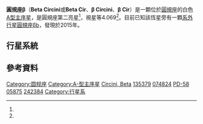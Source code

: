 {{Starbox begin
| name = [[拜耳命名法|β Circini]]}}
{{Starbox image
|image=
{{Location mark
|image=Circinus IAU.svg
|float=center
|alt=
|label=
|position=right
|width=280
|mark=Red circle.svg
|mark_width=8
|mark_link=Beta Circini
|x=355|y=368
}}
|caption=圓規座β在天球上的位置（紅圈內）
}}
{{Starbox observe
| epoch = [[J2000.0|J2000.0]]
| equinox = [[J2000.0|J2000.0]] ([[国际天球参考系统|ICRS]])
| constell = [[圓規座|圓規座]]
| ra = {{RA|15|17|30.8494}}<ref name=sb0>{{SIMBAD link|bet+cir|* bet Cir -- Star}}, database entry, [[SIMBAD|SIMBAD]].  Accessed on line September 5, 2008.</ref>
| dec = {{DEC|−58|48|04.349}}<ref name=sb0 />
| appmag_v=4.069<ref name=sb0 />
}}
{{Starbox character
| class = A3Va<ref name=sb0 />
| u-b = +0.09<ref name=bsc1>[http://webviz.u-strasbg.fr/viz-bin/VizieR-5?-out.add=.&-source=V/50/catalog&recno=5670 HR 5670] {{Wayback|url=http://webviz.u-strasbg.fr/viz-bin/VizieR-5?-out.add=.&-source=V%2F50%2Fcatalog&recno=5670 |date=20160303221336 }}, database entry, The Bright Star Catalogue,  5th Revised Ed. (Preliminary Version), D. Hoffleit and W. H. Warren, Jr., [[斯特拉斯堡天文資料中心|CDS]] ID [http://vizier.u-strasbg.fr/viz-bin/Cat?V/50 V/50] {{Wayback|url=http://vizier.u-strasbg.fr/viz-bin/Cat?V%2F50 |date=20160304201019 }}.  Accessed on line September 5, 2008.</ref>
| b-v = +0.09<ref name=bsc1 />
}}
{{Starbox astrometry
| radial_v = 9.6 ± 2<ref name=sb0 />
| prop_mo_ra = −98.39<ref name=sb0 />
| prop_mo_dec = −135.46<ref name=sb0 />
| parallax = 33.75
| p_error = 0.75
| parallax_footnote = <ref name=sb0 />
| absmag_v= 1.71<ref>根據視星等和視差觀測資料。</ref>
}}
{{Starbox detail
| rotational_velocity = 59<ref name=bsc1 />
| radius = 1.3<ref name=cadars2/>
| gravity = 4.281<ref name=apj546_1_352/>
| age_myr = {{val|166|+212|-116}}<ref name=apj546_1_352/>
| temperature = 8,892<ref name=apj546_1_352/>
}}
{{Starbox catalog
| names=β Cir, Beta Circini, Beta Cir, [[波恩星表|CPD]]−58 5875, [[基本星表|FK5]] 561, [[博斯星表|GC]] 20526, [[格利泽近星星表|GJ]] 580.1, [[格利泽近星星表|GJ]] 9516, [[HD星表|HD]] 135379, [[依巴谷卫星|HIP]] 74824, [[亮星星表|HR]] 5670, [[PPM星表|PPM]] 343590, [[SAO星表|SAO]] 242384.<ref name=sb0 />
}}
{{Starbox reference
| Simbad=bet+cir
}}
{{Starbox end}}

'''圓規座β'''（'''Beta Circini'''或'''Beta Cir'''、'''β Circini'''、'''β Cir'''）是一顆位於[[圓規座|圓規座]]的白色[[A型主序星|A型]][[主序星|主序星]]，是圓規座第二亮星<ref name=sb0 />，視星等4.069<ref name=sb0 />。目前已知該恆星旁有一顆[[系外行星|系外行星]][[圓規座βb|圓規座βb]]，發現於2015年。

==行星系統==
{{OrbitboxPlanet begin
| name = 圓規座β
| table_ref=<ref>{{cite web
 | url=http://exoplanet.eu/catalog/beta_cir_b/
 | title=β Circini b
 | work=
 | accessdate=2015-10-30
 | archive-date=2018-12-31
 | archive-url=https://web.archive.org/web/20181231092305/http://exoplanet.eu/catalog/beta_cir_b/
 | dead-url=no
 }}</ref>
}}
{{OrbitboxPlanet
| exoplanet = [[圓規座βb|b]]
| semimajor = 6656.0
| mass = 56.0 (± 7.0)
}}
{{Orbitbox end}}

==參考資料==
{{Reflist|refs=

<ref name=apj546_1_352>{{citation | display-authors=1 | last1=Song | first1=Inseok | last2=Caillault | first2=J.-P. | last3=Barrado y Navascués | first3=David | last4=Stauffer | first4=John R. | title=Ages of A-Type Vega-like Stars from uvbyβ Photometry | journal=The Astrophysical Journal | volume=546 | issue=1 | pages=352–357 |date=February 2001 | doi=10.1086/318269 | bibcode=2001ApJ...546..352S |arxiv = astro-ph/0010102 }}</ref>

<ref name=cadars2>[http://webviz.u-strasbg.fr/viz-bin/VizieR-5?-out.add=.&-source=II/224/cadars.dat&recno=6647 HD 135379] {{Wayback|url=http://webviz.u-strasbg.fr/viz-bin/VizieR-5?-out.add=.&-source=II%2F224%2Fcadars.dat&recno=6647 |date=20160303232210 }}, database entry, Catalog of Apparent Diameters and Absolute Radii of Stars (CADARS), 3rd edition, L. E. Pasinetti-Fracassini, L. Pastori, S. Covino, and A. Pozzi, [[斯特拉斯堡天文資料中心|CDS]] ID [http://vizier.u-strasbg.fr/viz-bin/Cat?II/224 II/224] {{Wayback|url=http://vizier.u-strasbg.fr/viz-bin/Cat?II%2F224 |date=20160304190316 }}.  Accessed on line September 5, 2008.</ref>

}}

{{Stars of Circinus}}

[[Category:圆规座|Category:圆规座]]
[[Category:A-型主序星|Category:A-型主序星]]
[[Category:拜耳天體|Circini, Beta]]
[[Category:HD和HDE天體|135379]]
[[Category:HIP天體|074824]]
[[Category:BD、CD和CP天体|PD-58 05875]]
[[Category:SAO天體|242384]]
[[Category:行星系|Category:行星系]]


{{main-star-stub}}